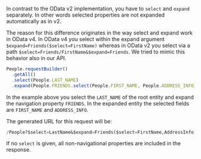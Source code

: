 In contrast to the OData v2 implementation, you have to `select` and `expand` separately.
In other words selected properties are not expanded automatically as in v2.

The reason for this difference originates in the way select and expand work in OData v4.
In OData v4 you select within the expand argument `$expand=Friends($select=FirstName)` whereas in OData v2 you select via a path `$select=Friends/FirstName&$expand=Friends`.
We tried to mimic this behavior also in our API.

```ts
People.requestBuilder()
  .getAll()
  .select(People.LAST_NAME)
  .expand(People.FRIENDS.select(People.FIRST_NAME, People.ADDRESS_INFO));
```

In the example above you select the `LAST_NAME` of the root entity and expand the navigation property `FRIENDS`.
In the expanded entity the selected fields are `FIRST_NAME` and `ADDRESS_INFO`.

The generated URL for this request will be:

```sql
/People?$select=LastName&$expand=Friends($select=FirstName,AddressInfo)
```

If no `select` is given, all non-navigational properties are included in the response.
